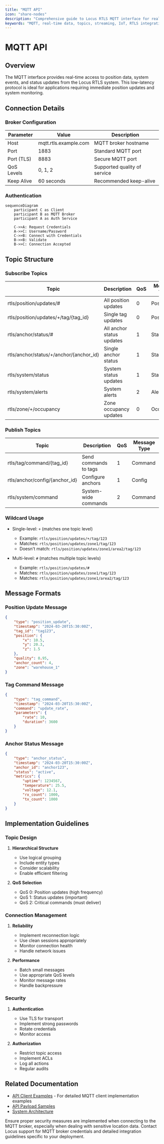 ```yaml
---
title: "MQTT API"
icon: "share-nodes"
description: "Comprehensive guide to Locus RTLS MQTT interface for real-time data streaming"
keywords: "MQTT, real-time data, topics, streaming, IoT, RTLS integration"
---
```


# MQTT API

## Overview

The MQTT interface provides real-time access to position data, system events, and status updates from the Locus RTLS system. This low-latency protocol is ideal for applications requiring immediate position updates and system monitoring.

## Connection Details

### Broker Configuration

| Parameter  | Value                 | Description                  |
| ---------- | --------------------- | ---------------------------- |
| Host       | mqtt.rtls.example.com | MQTT broker hostname         |
| Port       | 1883                  | Standard MQTT port           |
| Port (TLS) | 8883                  | Secure MQTT port             |
| QoS Levels | 0, 1, 2               | Supported quality of service |
| Keep Alive | 60 seconds            | Recommended keep-alive       |

### Authentication

```mermaid
sequenceDiagram
    participant C as Client
    participant B as MQTT Broker
    participant A as Auth Service
    
    C->>A: Request Credentials
    A->>C: Username/Password
    C->>B: Connect with Credentials
    B->>B: Validate
    B->>C: Connection Accepted
```

## Topic Structure

### Subscribe Topics

| Topic                                   | Description               | QoS | Message Type |
| --------------------------------------- | ------------------------- | --- | ------------ |
| rtls/position/updates/#                 | All position updates      | 0   | Position     |
| rtls/position/updates/+/tag/{tag_id}    | Single tag updates        | 0   | Position     |
| rtls/anchor/status/#                    | All anchor status updates | 1   | Status       |
| rtls/anchor/status/+/anchor/{anchor_id} | Single anchor status      | 1   | Status       |
| rtls/system/status                      | System status updates     | 1   | Status       |
| rtls/system/alerts                      | System alerts             | 2   | Alert        |
| rtls/zone/+/occupancy                   | Zone occupancy updates    | 0   | Occupancy    |

### Publish Topics

| Topic                          | Description           | QoS | Message Type |
| ------------------------------ | --------------------- | --- | ------------ |
| rtls/tag/command/{tag_id}      | Send commands to tags | 1   | Command      |
| rtls/anchor/config/{anchor_id} | Configure anchors     | 1   | Config       |
| rtls/system/command            | System-wide commands  | 2   | Command      |

### Wildcard Usage

* Single-level: `+` (matches one topic level)
  * Example: `rtls/position/updates/+/tag/123`
  * Matches: `rtls/position/updates/zone1/tag/123`
  * Doesn't match: `rtls/position/updates/zone1/area2/tag/123`

* Multi-level: `#` (matches multiple topic levels)
  * Example: `rtls/position/updates/#`
  * Matches: `rtls/position/updates/zone1/tag/123`
  * Matches: `rtls/position/updates/zone1/area2/tag/123`

## Message Formats

### Position Update Message

```json
{
    "type": "position_update",
    "timestamp": "2024-03-20T15:30:00Z",
    "tag_id": "tag123",
    "position": {
        "x": 10.5,
        "y": 20.3,
        "z": 1.5
    },
    "quality": 0.95,
    "anchor_count": 4,
    "zone": "warehouse_1"
}
```

### Tag Command Message

```json
{
    "type": "tag_command",
    "timestamp": "2024-03-20T15:30:00Z",
    "command": "update_rate",
    "parameters": {
        "rate": 10,
        "duration": 3600
    }
}
```

### Anchor Status Message

```json
{
    "type": "anchor_status",
    "timestamp": "2024-03-20T15:30:00Z",
    "anchor_id": "anchor123",
    "status": "active",
    "metrics": {
        "uptime": 1234567,
        "temperature": 25.5,
        "voltage": 12.1,
        "rx_count": 1000,
        "tx_count": 1000
    }
}
```

## Implementation Guidelines

### Topic Design

1. **Hierarchical Structure**
   * Use logical grouping
   * Include entity types
   * Consider scalability
   * Enable efficient filtering

2. **QoS Selection**
   * QoS 0: Position updates (high frequency)
   * QoS 1: Status updates (important)
   * QoS 2: Critical commands (must deliver)

### Connection Management

1. **Reliability**
   * Implement reconnection logic
   * Use clean sessions appropriately
   * Monitor connection health
   * Handle network issues

2. **Performance**
   * Batch small messages
   * Use appropriate QoS levels
   * Monitor message rates
   * Handle backpressure

### Security

1. **Authentication**
   * Use TLS for transport
   * Implement strong passwords
   * Rotate credentials
   * Monitor access

2. **Authorization**
   * Restrict topic access
   * Implement ACLs
   * Log all actions
   * Regular audits

## Related Documentation

* [API Client Examples](./apiclientexamples) - For detailed MQTT client implementation examples
* [API Payload Samples](./apipayloadsamples)
* [System Architecture](../rtlstechnology/rtlsystemarchitecture)

<Callout type="warning">
  Ensure proper security measures are implemented when connecting to the MQTT broker, especially when dealing with sensitive location data.
</Callout>

<Callout type="info">
  Contact Locus support for MQTT broker credentials and detailed integration guidelines specific to your deployment.
</Callout>
